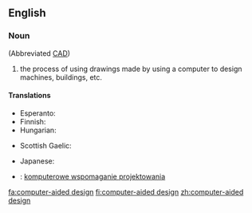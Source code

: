==English==

===Noun===
{{wikipedia}}
{{en-noun|head=[[computer]]-[[aided]] [[design]]|-}} (Abbreviated [[CAD]])

# {{context|uncountable|lang=en}} the process of using drawings made by using a computer to design machines, buildings, etc.

====Translations====
{{trans-top|process of design using computers}}
* Esperanto: {{t|eo|perkomputila projektado, perkomputila dezajnado}}
* Finnish: {{t-|fi|tietokoneavusteinen suunnittelu}}
* Hungarian: {{t-|hu|számítógéppel segített tervezés}}
{{trans-mid}}
* Scottish Gaelic: {{t-|gd|dealbhadh la taic-choimpiutair|m}}
{{trans-bottom}}

{{checktrans-top}}
* Japanese: {{t-|ja|計算機支援設計|tr=けいさんきしえんせっけい,keisanki-shien-sekkei}}
{{trans-mid}}
* {{ttbc|pl}}: [[komputerowe wspomaganie projektowania]]
{{trans-bottom}}

[[fa:computer-aided design]]
[[fi:computer-aided design]]
[[zh:computer-aided design]]